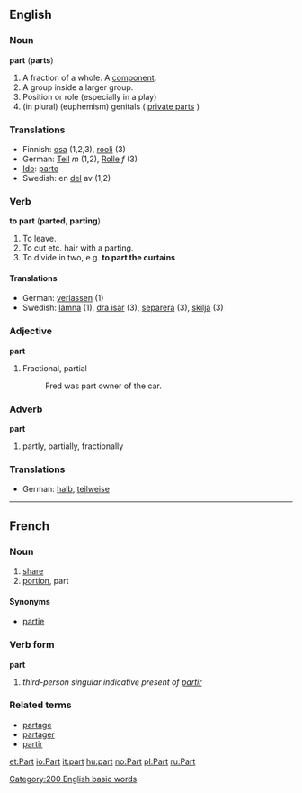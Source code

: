 ==English==
===Noun===
'''part''' ('''parts''')
#A fraction of a whole. A [[component]].
#A group inside a larger group.
#Position or role (especially in a play)
#(in plural) (euphemism) genitals ( [[private parts]] )

===Translations===
*Finnish: [[osa]] (1,2,3), [[rooli]] (3)
*German: [[Teil]] ''m'' (1,2), [[Rolle]] ''f'' (3)
*[[Ido]]: [[parto]]
*Swedish: en [[del]] av (1,2)  
===Verb===
'''to part''' ('''parted''', '''parting''')
#To leave.
#To cut etc. hair with a parting.
#To divide in two, e.g. '''to part the curtains'''

====Translations====
*German: [[verlassen]] (1)
*Swedish: [[lämna]] (1), [[dra isär]] (3), [[separera]] (3), [[skilja]] (3)

===Adjective===
'''part'''
#Fractional, partial
#:Fred was part owner of the car.

===Adverb===
'''part'''
#partly, partially, fractionally

===Translations===
*German: [[halb]], [[teilweise]]

[[Category:200 English basic words]]
----

==French==
===Noun===

# [[share]]
# [[portion]], part

====Synonyms====
*[[partie]]

===Verb form===
'''part'''

# ''third-person singular indicative present of [[partir]]''

===Related terms===
*[[partage]]
*[[partager]]
*[[partir]]

[[et:Part]]
[[io:Part]]
[[it:part]]
[[hu:part]]
[[no:Part]]
[[pl:Part]]
[[ru:Part]]